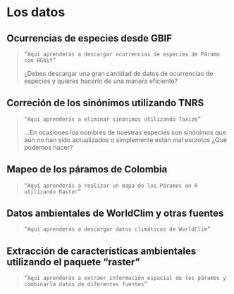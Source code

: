 # Los datos

## Ocurrencias de especies desde GBIF
>`“Aquí aprenderás a descargar ocurrencias de especies de Páramo con RGbif”`
>
>¿Debes descargar una gran cantidad de datos de ocurrencias de especies y quieres hacerlo de una manera eficiente?

## Correción de los sinónimos utilizando TNRS
>`“Aquí aprenderás a eliminar sinónimos utilizando Taxize”`
>
>...En ocasiones los nombres de nuestras especies son sinónimos que aún no han sido actualizados o simplemente están mal escrotos ¿Qué podemos hacer?

## Mapeo de los páramos de Colombia
>`“Aquí aprenderás a realizar un mapa de los Páramos en R utilizando Raster”`

## Datos ambientales de WorldClim y otras fuentes
>`“Aquí aprenderás a descargar datos climáticos de WorldClim”`

## Extracción de características ambientales utilizando el paquete "raster"
>`“Aquí aprenderás a extraer información espacial de los páramos y combinarla datos de diferentes fuentes”`

